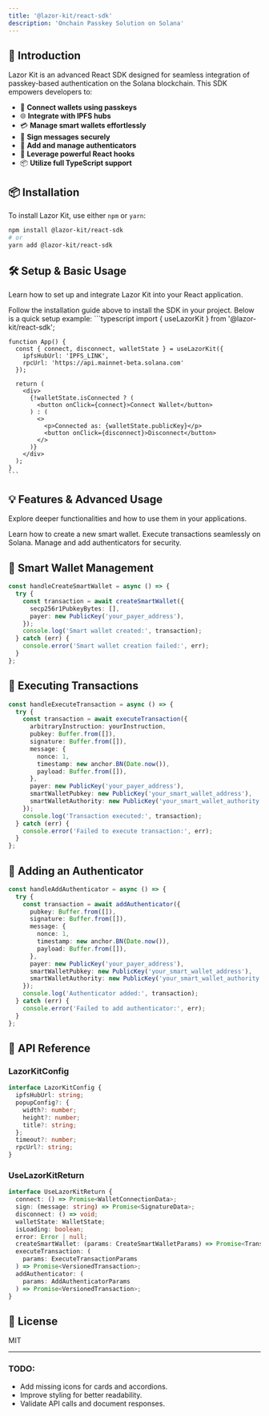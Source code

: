 ```yaml
---
title: '@lazor-kit/react-sdk'
description: 'Onchain Passkey Solution on Solana'
---
```


## 🚀 Introduction

Lazor Kit is an advanced React SDK designed for seamless integration of passkey-based authentication on the Solana blockchain. This SDK empowers developers to:

- 🔐 **Connect wallets using passkeys**
- 🌐 **Integrate with IPFS hubs**
- 💳 **Manage smart wallets effortlessly**
- 📝 **Sign messages securely**
- 🔑 **Add and manage authenticators**
- 📱 **Leverage powerful React hooks**
- 📦 **Utilize full TypeScript support**

## 📦 Installation

To install Lazor Kit, use either `npm` or `yarn`:

```bash
npm install @lazor-kit/react-sdk
# or
yarn add @lazor-kit/react-sdk
```

## 🛠️ Setup & Basic Usage

Learn how to set up and integrate Lazor Kit into your React application.

<AccordionGroup>
  <Accordion title="Installation">
    Follow the installation guide above to install the SDK in your project.
  </Accordion>
  <Accordion title="Basic Usage">
    Below is a quick setup example:
    ```typescript
    import { useLazorKit } from '@lazor-kit/react-sdk';

    function App() {
      const { connect, disconnect, walletState } = useLazorKit({
        ipfsHubUrl: 'IPFS_LINK',
        rpcUrl: 'https://api.mainnet-beta.solana.com'
      });

      return (
        <div>
          {!walletState.isConnected ? (
            <button onClick={connect}>Connect Wallet</button>
          ) : (
            <>
              <p>Connected as: {walletState.publicKey}</p>
              <button onClick={disconnect}>Disconnect</button>
            </>
          )}
        </div>
      );
    }
    ```

  </Accordion>
</AccordionGroup>

## 💡 Features & Advanced Usage

Explore deeper functionalities and how to use them in your applications.

<CardGroup>
  <Card title='Creating a Smart Wallet' href='#smart-wallet'>
    Learn how to create a new smart wallet.
  </Card>
  <Card title='Executing Transactions' href='#execute-transaction'>
    Execute transactions seamlessly on Solana.
  </Card>
  <Card title='Adding Authenticators' href='#add-authenticator'>
    Manage and add authenticators for security.
  </Card>
</CardGroup>

## 🔹 Smart Wallet Management <span id="smart-wallet"></span>

```typescript
const handleCreateSmartWallet = async () => {
  try {
    const transaction = await createSmartWallet({
      secp256r1PubkeyBytes: [],
      payer: new PublicKey('your_payer_address'),
    });
    console.log('Smart wallet created:', transaction);
  } catch (err) {
    console.error('Smart wallet creation failed:', err);
  }
};
```

## 🔹 Executing Transactions <span id="execute-transaction"></span>

```typescript
const handleExecuteTransaction = async () => {
  try {
    const transaction = await executeTransaction({
      arbitraryInstruction: yourInstruction,
      pubkey: Buffer.from([]),
      signature: Buffer.from([]),
      message: {
        nonce: 1,
        timestamp: new anchor.BN(Date.now()),
        payload: Buffer.from([]),
      },
      payer: new PublicKey('your_payer_address'),
      smartWalletPubkey: new PublicKey('your_smart_wallet_address'),
      smartWalletAuthority: new PublicKey('your_smart_wallet_authority'),
    });
    console.log('Transaction executed:', transaction);
  } catch (err) {
    console.error('Failed to execute transaction:', err);
  }
};
```

## 🔹 Adding an Authenticator <span id="add-authenticator"></span>

```typescript
const handleAddAuthenticator = async () => {
  try {
    const transaction = await addAuthenticator({
      pubkey: Buffer.from([]),
      signature: Buffer.from([]),
      message: {
        nonce: 1,
        timestamp: new anchor.BN(Date.now()),
        payload: Buffer.from([]),
      },
      payer: new PublicKey('your_payer_address'),
      smartWalletPubkey: new PublicKey('your_smart_wallet_address'),
      smartWalletAuthority: new PublicKey('your_smart_wallet_authority'),
    });
    console.log('Authenticator added:', transaction);
  } catch (err) {
    console.error('Failed to add authenticator:', err);
  }
};
```

## 📖 API Reference

### LazorKitConfig

```typescript
interface LazorKitConfig {
  ipfsHubUrl: string;
  popupConfig?: {
    width?: number;
    height?: number;
    title?: string;
  };
  timeout?: number;
  rpcUrl?: string;
}
```

### UseLazorKitReturn

```typescript
interface UseLazorKitReturn {
  connect: () => Promise<WalletConnectionData>;
  sign: (message: string) => Promise<SignatureData>;
  disconnect: () => void;
  walletState: WalletState;
  isLoading: boolean;
  error: Error | null;
  createSmartWallet: (params: CreateSmartWalletParams) => Promise<Transaction>;
  executeTransaction: (
    params: ExecuteTransactionParams
  ) => Promise<VersionedTransaction>;
  addAuthenticator: (
    params: AddAuthenticatorParams
  ) => Promise<VersionedTransaction>;
}
```

## 📜 License

MIT

---

### TODO:

- Add missing icons for cards and accordions.
- Improve styling for better readability.
- Validate API calls and document responses.
